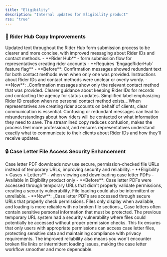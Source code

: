 ```yaml
---
title: "Eligibility"
description: "Internal updates for Eligibility product"
rss: "true"
---
```


<Update label="October 7, 2025" description="1 Feature Update">

### 📝 Rider Hub Copy Improvements

<AccordionGroup>
<Accordion title="What's New">
Updated text throughout the Rider Hub form submission process to be clearer and more concise, with improved messaging about Rider IDs and contact methods.
</Accordion>

<Accordion title="Where You'll See It">
- **Rider Hub** - form submission flow for representatives creating rider accounts
- **Requires `EngageRiderHub` feature flag**
</Accordion>

<Accordion title="What Changed">
- **Before**: Confirmation messages showed redundant text for both contact methods even when only one was provided. Instructions about Rider IDs and contact methods were unclear or overly wordy.
- **Now**: _Confirmation messages show only the relevant contact method that was provided. Clearer guidance about keeping Rider IDs for records and contacting the agency for status updates. Simplified label emphasizing Rider ID creation when no personal contact method exists._
</Accordion>

<Accordion title="Why This Matters">
When representatives are creating rider accounts on behalf of clients, clear communication is essential. Confusing or redundant messages can lead to misunderstandings about how riders will be contacted or what information they need to save. The streamlined copy reduces confusion, makes the process feel more professional, and ensures representatives understand exactly what to communicate to their clients about Rider IDs and how they'll receive updates.
</Accordion>
</AccordionGroup>

</Update>

<Update label="October 6, 2025" description="1 Feature Update">

### 🔒 Case Letter File Access Security Enhancement

<AccordionGroup>
<Accordion title="What's New">
Case letter PDF downloads now use secure, permission-checked file URLs instead of temporary URLs, improving security and reliability.
</Accordion>

<Accordion title="Where You'll See It">
- **Eligibility > Cases > Letters** - when viewing and downloading case letter PDFs
- Available in Eligibility product only
</Accordion>

<Accordion title="What Changed">
- **Before**: Case letter PDFs were accessed through temporary URLs that didn't properly validate permissions, creating a security vulnerability. File loading could also be intermittent or unreliable.
- **Now**: _Case letter PDFs are accessed through secure URLs that properly check permissions. Files only display when available, and loading is more reliable with no broken file sections._
</Accordion>

<Accordion title="Why This Matters">
Case letters often contain sensitive personal information that must be protected. The previous temporary URL system had a security vulnerability where files could potentially be accessed without proper permission checks. This fix ensures that only users with appropriate permissions can access case letter files, protecting sensitive data and maintaining compliance with privacy requirements. The improved reliability also means you won't encounter broken file links or intermittent loading issues, making the case letter workflow smoother and more dependable.
</Accordion>
</AccordionGroup>

</Update>
